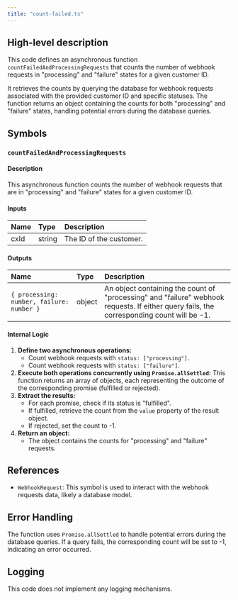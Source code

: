 ```yaml
---
title: "count-failed.ts"
---
```


## High-level description
This code defines an asynchronous function `countFailedAndProcessingRequests` that counts the number of webhook requests in "processing" and "failure" states for a given customer ID. 

It retrieves the counts by querying the database for webhook requests associated with the provided customer ID and specific statuses. The function returns an object containing the counts for both "processing" and "failure" states, handling potential errors during the database queries.

## Symbols

### `countFailedAndProcessingRequests`
#### Description
This asynchronous function counts the number of webhook requests that are in "processing" and "failure" states for a given customer ID.

#### Inputs
| Name | Type | Description |
|:-----|:-----|:------------|
| cxId | string | The ID of the customer. |

#### Outputs
| Name | Type | Description |
|:-----|:-----|:------------|
| `{ processing: number, failure: number }` | object | An object containing the count of "processing" and "failure" webhook requests. If either query fails, the corresponding count will be -1. |

#### Internal Logic
1. **Define two asynchronous operations:**
    - Count webhook requests with `status: ["processing"]`.
    - Count webhook requests with `status: ["failure"]`.
2. **Execute both operations concurrently using `Promise.allSettled`:** This function returns an array of objects, each representing the outcome of the corresponding promise (fulfilled or rejected).
3. **Extract the results:**
    - For each promise, check if its status is "fulfilled".
    - If fulfilled, retrieve the count from the `value` property of the result object.
    - If rejected, set the count to -1.
4. **Return an object:**
    - The object contains the counts for "processing" and "failure" requests.

## References
- `WebhookRequest`: This symbol is used to interact with the webhook requests data, likely a database model.

## Error Handling
The function uses `Promise.allSettled` to handle potential errors during the database queries. If a query fails, the corresponding count will be set to -1, indicating an error occurred.

## Logging
This code does not implement any logging mechanisms. 
